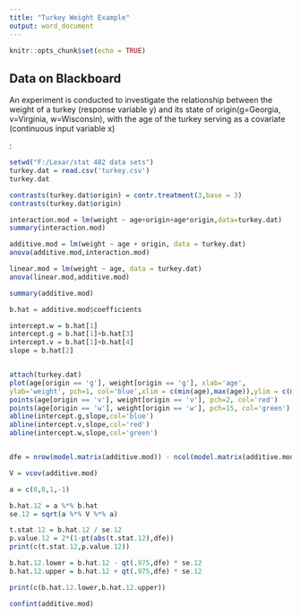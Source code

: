 ---
title: "Turkey Weight Example"
output: word_document
---

```{r setup, include=FALSE}
knitr::opts_chunk$set(echo = TRUE)
```

## Data on Blackboard


An experiment is conducted to investigate the relationship between the weight of a turkey (response variable y) and its state of origin(g=Georgia, v=Virginia, w=Wisconsin), with the age of the turkey serving as a covariate (continuous input variable x)


:


```{r}


setwd("F:/Lexar/stat 482 data sets")
turkey.dat = read.csv('turkey.csv')
turkey.dat

contrasts(turkey.dat$origin) = contr.treatment(3,base = 3)
contrasts(turkey.dat$origin)

interaction.mod = lm(weight ~ age+origin+age*origin,data=turkey.dat)
summary(interaction.mod)

additive.mod = lm(weight ~ age + origin, data = turkey.dat)
anova(additive.mod,interaction.mod)

linear.mod = lm(weight ~ age, data = turkey.dat)
anova(linear.mod,additive.mod)

summary(additive.mod)

b.hat = additive.mod$coefficients

intercept.w = b.hat[1]
intercept.g = b.hat[1]+b.hat[3]
intercept.v = b.hat[1]+b.hat[4]
slope = b.hat[2]


attach(turkey.dat)
plot(age[origin == 'g'], weight[origin == 'g'], xlab='age',
ylab='weight', pch=1, col='blue',xlim = c(min(age),max(age)),ylim = c(min(weight),max(weight)))
points(age[origin == 'v'], weight[origin == 'v'], pch=2, col='red')
points(age[origin == 'w'], weight[origin == 'w'], pch=15, col='green')
abline(intercept.g,slope,col='blue')
abline(intercept.v,slope,col='red')
abline(intercept.w,slope,col='green')


dfe = nrow(model.matrix(additive.mod)) - ncol(model.matrix(additive.mod))

V = vcov(additive.mod)

a = c(0,0,1,-1)

b.hat.12 = a %*% b.hat
se.12 = sqrt(a %*% V %*% a)

t.stat.12 = b.hat.12 / se.12
p.value.12 = 2*(1-pt(abs(t.stat.12),dfe))
print(c(t.stat.12,p.value.12))

b.hat.12.lower = b.hat.12 - qt(.975,dfe) * se.12
b.hat.12.upper = b.hat.12 + qt(.975,dfe) * se.12

print(c(b.hat.12.lower,b.hat.12.upper))

confint(additive.mod)

```


